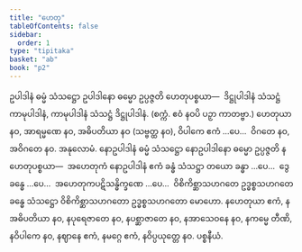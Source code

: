 ```yaml
---
title: "ဟေတု"
tableOfContents: false
sidebar:
  order: 1
type: "tipitaka"
basket: "ab"
book: "p2"
---
```



<DynamicBreadcrumb />

<Division number="15" book="p2" e="ch" v="38" p="341">

<Paragraph number="3563" book="p2">
ဥပါဒါနံ ဓမ္မံ သံသဋ္ဌော ဥပါဒါနော ဓမ္မော ဥပ္ပဇ္ဇတိ ဟေတုပစ္စယာ—  ဒိဋ္ဌုပါဒါနံ သံသဋ္ဌံ ကာမုပါဒါနံ, ကာမုပါဒါနံ သံသဋ္ဌံ ဒိဋ္ဌုပါဒါနံ. (စက္ကံ. ဧဝံ နဝပိ ပဉှာ ကာတဗ္ဗာ.)
</Paragraph>

<Paragraph number="3564" book="p2">
ဟေတုယာ နဝ, အာရမ္မဏေ နဝ, အဓိပတိယာ နဝ (သဗ္ဗတ္ထ နဝ), ဝိပါကေ ဧကံ …ပေ…  ဝိဂတေ နဝ, အဝိဂတေ နဝ.

</Paragraph>
</Division>

<Paragraph number="3565" type="center" book="p2">
အနုလောမံ.


</Paragraph>

<Division number="16" book="p2" e="ch" v="38" p="341">

<Paragraph number="3566" book="p2">
နောဥပါဒါနံ ဓမ္မံ သံသဋ္ဌော နောဥပါဒါနော ဓမ္မော ဥပ္ပဇ္ဇတိ နဟေတုပစ္စယာ—  အဟေတုကံ နောဥပါဒါနံ ဧကံ ခန္ဓံ သံသဋ္ဌာ တယော ခန္ဓာ …ပေ…  ဒွေ ခန္ဓေ …ပေ…  အဟေတုကပဋိသန္ဓိက္ခဏေ …ပေ…  ဝိစိကိစ္ဆာသဟဂတေ ဥဒ္ဓစ္စသဟဂတေ ခန္ဓေ သံသဋ္ဌော ဝိစိကိစ္ဆာသဟဂတော ဥဒ္ဓစ္စသဟဂတော မောဟော.
</Paragraph>

<Paragraph number="3567" book="p2">
နဟေတုယာ ဧကံ, နအဓိပတိယာ နဝ, နပုရေဇာတေ နဝ, နပစ္ဆာဇာတေ နဝ, နအာသေဝနေ နဝ, နကမ္မေ တီဏိ, နဝိပါကေ နဝ, နဈာနေ ဧကံ, နမဂ္ဂေ ဧကံ, နဝိပ္ပယုတ္တေ နဝ.

</Paragraph>
</Division>

<Paragraph number="3568" type="center" book="p2">
ပစ္စနီယံ.
</Paragraph>